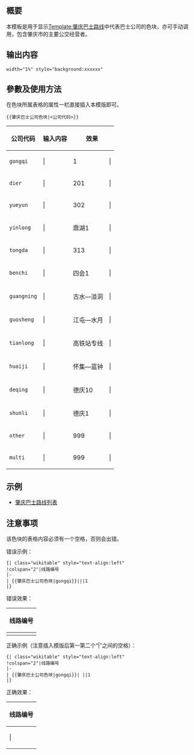 {{NoteTA
|G1 = MediaWiki
}}
{{Documentation subpage}}
{{Lua|Module:CNBUS}}
<!-- 在本行下編輯模板說明 -->

== 概要 ==
本模板是用于显示[[Template:肇庆巴士路线]]中代表巴士公司的色块，亦可手动调用，包含肇庆市的主要公交经营者。

== 输出内容 ==
<code>width="1%" style="background:xxxxxx"</code>

== 參數及使用方法 ==
在色块所属表格的属性一栏直接插入本模版即可。
<pre>{{肇庆巴士公司色块|<公司代码>}}</pre>

{|class="wikitable sortable" style="text-align:left"
!公司代码!!输入内容!!colspan="2"|效果!!适用范围
|-
| <code>gongqi</code>||<nowiki> {{肇庆巴士公司色块|gongqi}} | ||1</nowiki>|| {{肇庆巴士公司色块|gongqi}}| ||1|| 由肇庆市公共汽车有限公司或肇庆高新区公共汽车有限公司营办的路线
|-
| <code>dier</code>||<nowiki> {{肇庆巴士公司色块|dier}} | ||201</nowiki>|| {{肇庆巴士公司色块|dier}}| ||201|| 由肇庆市第二公共汽车有限公司营办的路线
|-
| <code>yueyun</code>||<nowiki> {{肇庆巴士公司色块|yueyun}} | ||302</nowiki>|| {{肇庆巴士公司色块|yueyun}}| ||302|| 由肇庆市粤运汽车运输有限公司及其分支机构营办的路线
|-
| <code>yinlong</code>||<nowiki> {{肇庆巴士公司色块|yinlong}} | ||鼎湖1</nowiki>|| {{肇庆巴士公司色块|yinlong}}| ||鼎湖1|| 由肇庆市鼎湖区银龙公共汽车有限公司营办的路线
|-
| <code>tongda</code>||<nowiki> {{肇庆巴士公司色块|tongda}} | ||313</nowiki>|| {{肇庆巴士公司色块|tongda}}| ||313|| 由肇庆市高要区通达汽车运输有限公司营办的路线
|-
| <code>benchi</code>||<nowiki> {{肇庆巴士公司色块|benchi}} | ||四会1</nowiki>|| {{肇庆巴士公司色块|benchi}}| ||四会1|| 由四会市奔驰客货运有限公司营办的路线
|-
| <code>guangning</code>||<nowiki> {{肇庆巴士公司色块|guangning}} | ||古水—湴洞</nowiki>|| {{肇庆巴士公司色块|guangning}}| ||古水—湴洞|| 由广宁县客运有限公司营办的路线
|-
| <code>guosheng</code>||<nowiki> {{肇庆巴士公司色块|guosheng}} | ||江屯—水月</nowiki>|| {{肇庆巴士公司色块|guosheng}}| ||江屯—水月|| 由广宁县国盛汽车运输有限公司营办的路线
|-
| <code>tianlong</code>||<nowiki> {{肇庆巴士公司色块|tianlong}} | ||高铁站专线</nowiki>|| {{肇庆巴士公司色块|tianlong}}| ||高铁站专线|| 由广宁县天隆汽车出租有限公司营办的路线
|-
| <code>huaiji</code>||<nowiki> {{肇庆巴士公司色块|huaiji}} | ||怀集—蓝钟</nowiki>|| {{肇庆巴士公司色块|huaiji}}| ||怀集—蓝钟|| 由怀集县交通运输有限公司营办的路线
|-
| <code>deqing</code>||<nowiki> {{肇庆巴士公司色块|deqing}} | ||德庆10</nowiki>|| {{肇庆巴士公司色块|deqing}}| ||德庆10|| 由德庆县交通客运有限公司营办的路线
|-
| <code>shunli</code>||<nowiki> {{肇庆巴士公司色块|shunli}} | ||德庆1</nowiki>|| {{肇庆巴士公司色块|shunli}}| ||德庆1|| 由德庆县顺利公共汽车运输有限公司营办的路线
|-
| <code>other</code>||<nowiki> {{肇庆巴士公司色块|other}} | ||999</nowiki>|| {{肇庆巴士公司色块|other}}| ||999|| 由其他公司營辦的路線
|-
| <code>multi</code>||<nowiki> {{肇庆巴士公司色块|multi}} | ||999</nowiki>|| {{肇庆巴士公司色块|multi}}| ||999|| 由多於一間公司聯營的路線
|}

== 示例 ==
* [[肇庆巴士路线列表]]

== 注意事项 ==
该色块的表格内容必须有一个空格，否则会出错。

错误示例：
<pre>{| class="wikitable" style="text-align:left"
!colspan="2"|线路编号
|-
| {{肇庆巴士公司色块|gongqi}}|||1
|}</pre>
错误效果：
{| class="wikitable" style="text-align:left"
!colspan="2"|线路编号
|-
| {{肇庆巴士公司色块|gongqi}}|||1
|}

正确示例（注意插入模版后第一第二个“|”之间的空格）：
<pre>{| class="wikitable" style="text-align:left"
!colspan="2"|线路编号
|-
| {{肇庆巴士公司色块|gongqi}}| ||1
|}</pre>
正确效果：
{| class="wikitable" style="text-align:left"
!colspan="2"|线路编号
|-
| {{肇庆巴士公司色块|gongqi}}| ||1
|}

<includeonly>{{Sandbox other||
<!-- 本行下加入模板的分類 -->
[[Category:肇庆模板]]
[[Category:肇庆公交线路]]
}}</includeonly>